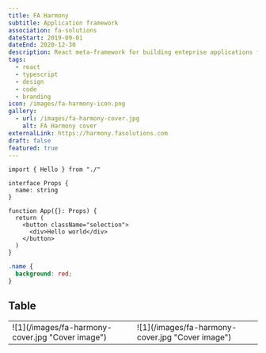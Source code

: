 ```yaml
---
title: FA Harmony
subtitle: Application framework
association: fa-solutions
dateStart: 2019-09-01
dateEnd: 2020-12-30
description: React meta-framework for building enteprise applications for FA Solutions.
tags:
  - react
  - typescript
  - design
  - code
  - branding
icon: /images/fa-harmony-icon.png
gallery:
  - url: /images/fa-harmony-cover.jpg
    alt: FA Harmony cover
externalLink: https://harmony.fasolutions.com
draft: false
featured: true
---
```


```tsx
import { Hello } from "./"

interface Props {
  name: string
}

function App({}: Props) {
  return (
    <button className="selection">
      <div>Hello world</div>
    </button>
  )
}
```

```css styles.css haha
.name {
  background: red;
}
```

## Table

<table>
  <tbody>
    <tr>
      <td>![1](/images/fa-harmony-cover.jpg "Cover image")</td>
      <td>![1](/images/fa-harmony-cover.jpg "Cover image")</td>
    </tr>
  </tbody>
</table>
